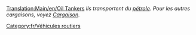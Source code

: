 [[Translation:Main/en/Oil Tankers]]
''Ils transportent du [[Main/fr/Pétrole|pétrole]]. Pour les autres cargaisons, voyez [[Main/fr/Cargaison|Cargaison]].''

{{fr/Vehicule routier|nom     = Camion-citerne d'essence Witcombe
  |img      = Witcombe_Oil_Tanker.png
  |prix     = 4 510£ (9 020$) 
  |vitesse  = 48 km/h (30 mph)
  |annualite= 421£ (842$)
  |design  = 1936
  |vie      = 15
  |capacite = 21000 litres d'essence
}}
{{fr/Vehicule routier|nom      = Camion-citerne d'essence Foster
  |img      = Foster_Oil_Tanker.png
  |prix     = 5 740£ (11 480$)
  |vitesse  = 88 km/h (55 mph)
  |annualite= 787£ (1 574$)
  |design  = 1973
  |vie      = 15
  |capacite = 25000 litres d'essence
}}
{{fr/Vehicule routier|nom      = Camion-citerne d'essence Perry
  |img      = Perry_Oil_Tanker.png
  |prix     = 6 150£ (12 300$)
  |vitesse  = 112 km/h (70 mph)
  |annualite= 1 125£ (2 250$)
  |design  = 2005
  |vie      = 15
  |capacite = 27000 litres d'essence
}}

[[Category:fr/Véhicules routiers]]